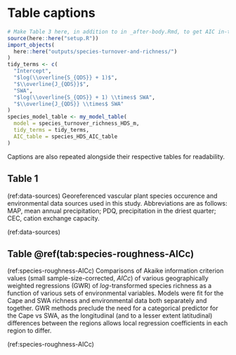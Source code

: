 # Table captions {-}

```r
# Make Table 3 here, in addition to in _after-body.Rmd, to get AIC in-text
source(here::here("setup.R"))
import_objects(
  here::here("outputs/species-turnover-and-richness/")
)
tidy_terms <- c(
  "Intercept",
  "$log(\\overline{S_{QDS}} + 1)$",
  "$\\overline{J_{QDS}}$",
  "SWA",
  "$log(\\overline{S_{QDS}} + 1) \\times$ SWA",
  "$\\overline{J_{QDS}} \\times$ SWA"
)
species_model_table <- my_model_table(
  model = species_turnover_richness_HDS_m,
  tidy_terms = tidy_terms,
  AIC_table = species_HDS_AIC_table
)
```

Captions are also repeated alongside their respective tables for readability.

## Table 1 <!--FIXME: \@ref(tab:data-sources)--> {-}

(ref:data-sources)
Georeferenced vascular plant species occurence and environmental data sources used in this study.
Abbreviations are as follows: MAP, mean annual precipitation; PDQ, precipitation in the driest quarter; CEC, cation exchange capacity.

(ref:data-sources)

## Table \@ref(tab:species-roughness-AICc) {-}

(ref:species-roughness-AICc)
Comparisons of Akaike information criterion values (small sample-size-corrected, $AICc$) of various geographically weighted regressions (GWR) of $log$-transformed species richness as a function of various sets of environmental variables.
Models were fit for the Cape and SWA richness and environmental data both separately and together.
GWR methods preclude the need for a categorical predictor for the Cape vs SWA, as the longitudinal (and to a lesser extent latitudinal) differences between the regions allows local regression coefficients in each region to differ.
<!--TODO: complete/expand: Models fit for each of the three geographic extents: null ($S_{ij} \sim \beta_{0}_{ij} + \beta_{1}_{ij} Lon_{ij} + \beta_{2}_{ij} Lat_{ij} + \beta\epsilon_{ij}$), ...-->

(ref:species-roughness-AICc)
